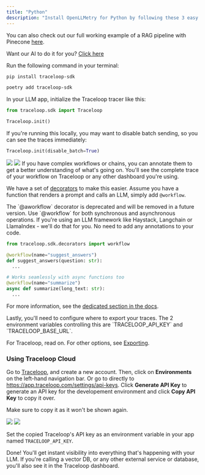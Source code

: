 ```yaml
---
title: "Python"
description: "Install OpenLLMetry for Python by following these 3 easy steps and get instant monitoring."
---
```


You can also check out our full working example of a RAG pipeline with Pinecone [here](https://github.com/traceloop/pinecone-demo).

<Steps>
<Step title="Install the SDK">

<Tip>
  Want our AI to do it for you? <a href="" target="_blank" id="vibekit-button" data-vibekit-token="k171j2wgqrg27p7zsr9kgv93kx7jtdmv"rel="noreferrer">Click here</a>
</Tip>

Run the following command in your terminal:

<CodeGroup>

```bash pip
pip install traceloop-sdk
```

```bash poetry
poetry add traceloop-sdk
```

</CodeGroup>

In your LLM app, initialize the Traceloop tracer like this:

```python
from traceloop.sdk import Traceloop

Traceloop.init()
```

If you're running this locally, you may want to disable batch sending, so you can see the traces immediately:

```python
Traceloop.init(disable_batch=True)
```

</Step>
<Step title="Annotate your workflows">
<Frame>
  <img className="block dark:hidden" src="/img/workflow-light.png" />
  <img className="hidden dark:block" src="/img/workflow-dark.png" />
</Frame>
If you have complex workflows or chains, you can annotate them to get a better understanding of what's going on.
You'll see the complete trace of your workflow on Traceloop or any other dashboard you're using.

We have a set of [decorators](/openllmetry/tracing/annotations) to make this easier.
Assume you have a function that renders a prompt and calls an LLM, simply add `@workflow`.

<Warning>
  The `@aworkflow` decorator is deprecated and will be removed in a future
  version. Use `@workflow` for both synchronous and asynchronous operations.
</Warning>

<Tip>
  If you're using an LLM framework like Haystack, Langchain or LlamaIndex -
  we'll do that for you. No need to add any annotations to your code.
</Tip>

```python
from traceloop.sdk.decorators import workflow

@workflow(name="suggest_answers")
def suggest_answers(question: str):
  ...

# Works seamlessly with async functions too
@workflow(name="summarize")
async def summarize(long_text: str):
  ...
```

For more information, see the [dedicated section in the docs](/openllmetry/tracing/annotations).

</Step>
<Step title="Configure trace exporting">
Lastly, you'll need to configure where to export your traces.
The 2 environment variables controlling this are `TRACELOOP_API_KEY` and `TRACELOOP_BASE_URL`.

For Traceloop, read on. For other options, see [Exporting](/openllmetry/integrations/introduction).

### Using Traceloop Cloud

Go to [Traceloop](https://app.traceloop.com), and create a new account.
Then, click on **Environments** on the left-hand navigation bar. Or go to directly to https://app.traceloop.com/settings/api-keys.
Click **Generate API Key** to generate an API key for the developement environment and click **Copy API Key** to copy it over.

<Warning>Make sure to copy it as it won't be shown again.</Warning>

<Frame>
  <img className="block dark:hidden" src="/img/api-key-light.png" />
  <img className="hidden dark:block" src="/img/api-key-dark.png" />
</Frame>

Set the copied Traceloop's API key as an environment variable in your app named `TRACELOOP_API_KEY`.

Done! You'll get instant visibility into everything that's happening with your LLM.
If you're calling a vector DB, or any other external service or database, you'll also see it in the Traceloop dashboard.

</Step>
</Steps>
